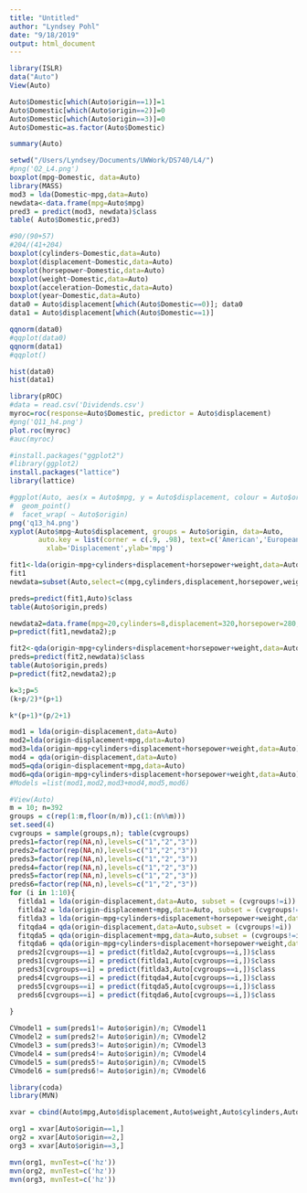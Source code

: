 ```yaml
---
title: "Untitled"
author: "Lyndsey Pohl"
date: "9/18/2019"
output: html_document
---
```


```r
library(ISLR)
data("Auto")
View(Auto)
```
```r
Auto$Domestic[which(Auto$origin==1)]=1
Auto$Domestic[which(Auto$origin==2)]=0
Auto$Domestic[which(Auto$origin==3)]=0
Auto$Domestic=as.factor(Auto$Domestic)

summary(Auto)

```
```r
setwd("/Users/Lyndsey/Documents/UWWork/DS740/L4/")
#png('Q2_L4.png')
boxplot(mpg~Domestic, data=Auto)
library(MASS)
mod3 = lda(Domestic~mpg,data=Auto)
newdata<-data.frame(mpg=Auto$mpg)
pred3 = predict(mod3, newdata)$class
table( Auto$Domestic,pred3)
```
```r
#90/(90+57)
#204/(41+204)
boxplot(cylinders~Domestic,data=Auto)
boxplot(displacement~Domestic,data=Auto)
boxplot(horsepower~Domestic,data=Auto)
boxplot(weight~Domestic,data=Auto)
boxplot(acceleration~Domestic,data=Auto)
boxplot(year~Domestic,data=Auto)
data0 = Auto$displacement[which(Auto$Domestic==0)]; data0
data1 = Auto$displacement[which(Auto$Domestic==1)]

qqnorm(data0)
#qqplot(data0)
qqnorm(data1)
#qqplot()

hist(data0)
hist(data1)

library(pROC)
#data = read.csv('Dividends.csv')
myroc=roc(response=Auto$Domestic, predictor = Auto$displacement)
#png('Q11_h4.png')
plot.roc(myroc)
#auc(myroc)

```
```r
#install.packages("ggplot2")
#library(ggplot2)
install.packages("lattice")
library(lattice)
```
```r
#ggplot(Auto, aes(x = Auto$mpg, y = Auto$displacement, colour = Auto$origin)) 
#  geom_point() 
#  facet_wrap( ~ Auto$origin)
png('q13_h4.png')
xyplot(Auto$mpg~Auto$displacement, groups = Auto$origin, data=Auto,
       auto.key = list(corner = c(.9, .98), text=c('American','European','Japanese')), cex = 1.,
         xlab='Displacement',ylab='mpg')
```
```r
fit1<-lda(origin~mpg+cylinders+displacement+horsepower+weight,data=Auto)
fit1
newdata=subset(Auto,select=c(mpg,cylinders,displacement,horsepower,weight))

preds=predict(fit1,Auto)$class
table(Auto$origin,preds)

newdata2=data.frame(mpg=20,cylinders=8,displacement=320,horsepower=280,weight=3600)
p=predict(fit1,newdata2);p

fit2<-qda(origin~mpg+cylinders+displacement+horsepower+weight,data=Auto)
preds=predict(fit2,newdata)$class
table(Auto$origin,preds)
p=predict(fit2,newdata2);p
```
```r
k=3;p=5
(k+p/2)*(p+1)

k*(p+1)*(p/2+1)

```
```r
mod1 = lda(origin~displacement,data=Auto)
mod2=lda(origin~displacement+mpg,data=Auto)
mod3=lda(origin~mpg+cylinders+displacement+horsepower+weight,data=Auto)
mod4 = qda(origin~displacement,data=Auto)
mod5=qda(origin~displacement+mpg,data=Auto)
mod6=qda(origin~mpg+cylinders+displacement+horsepower+weight,data=Auto)
#Models =list(mod1,mod2,mod3+mod4,mod5,mod6)

#View(Auto)
m = 10; n=392
groups = c(rep(1:m,floor(n/m)),c(1:(n%%m)))  
set.seed(4)
cvgroups = sample(groups,n); table(cvgroups)
preds1=factor(rep(NA,n),levels=c("1","2","3"))
preds2=factor(rep(NA,n),levels=c("1","2","3"))
preds3=factor(rep(NA,n),levels=c("1","2","3"))
preds4=factor(rep(NA,n),levels=c("1","2","3"))
preds5=factor(rep(NA,n),levels=c("1","2","3"))
preds6=factor(rep(NA,n),levels=c("1","2","3"))
for (i in 1:10){
  fitlda1 = lda(origin~displacement,data=Auto, subset = (cvgroups!=i))
  fitlda2 = lda(origin~displacement+mpg,data=Auto, subset = (cvgroups!=i))
  fitlda3 = lda(origin~mpg+cylinders+displacement+horsepower+weight,data=Auto,subset = (cvgroups!=i))
  fitqda4 = qda(origin~displacement,data=Auto,subset = (cvgroups!=i))
  fitqda5 = qda(origin~displacement+mpg,data=Auto,subset = (cvgroups!=i))
  fitqda6 = qda(origin~mpg+cylinders+displacement+horsepower+weight,data=Auto,subset = (cvgroups!=i))
  preds2[cvgroups==i] = predict(fitlda2,Auto[cvgroups==i,])$class
  preds1[cvgroups==i] = predict(fitlda1,Auto[cvgroups==i,])$class
  preds3[cvgroups==i] = predict(fitlda3,Auto[cvgroups==i,])$class
  preds4[cvgroups==i] = predict(fitqda4,Auto[cvgroups==i,])$class
  preds5[cvgroups==i] = predict(fitqda5,Auto[cvgroups==i,])$class
  preds6[cvgroups==i] = predict(fitqda6,Auto[cvgroups==i,])$class
  
}

CVmodel1 = sum(preds1!= Auto$origin)/n; CVmodel1
CVmodel2 = sum(preds2!= Auto$origin)/n; CVmodel2
CVmodel3 = sum(preds3!= Auto$origin)/n; CVmodel3
CVmodel4 = sum(preds4!= Auto$origin)/n; CVmodel4
CVmodel5 = sum(preds5!= Auto$origin)/n; CVmodel5
CVmodel6 = sum(preds6!= Auto$origin)/n; CVmodel6

```
```r

library(coda)
library(MVN)

xvar = cbind(Auto$mpg,Auto$displacement,Auto$weight,Auto$cylinders,Auto$horsepower)

org1 = xvar[Auto$origin==1,]
org2 = xvar[Auto$origin==2,]
org3 = xvar[Auto$origin==3,]

mvn(org1, mvnTest=c('hz'))
mvn(org2, mvnTest=c('hz'))
mvn(org3, mvnTest=c('hz'))



```